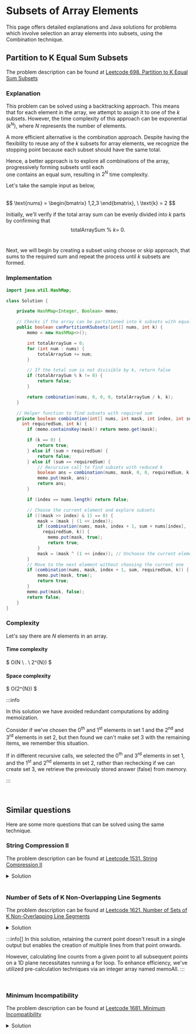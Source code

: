 


#  Subsets of Array Elements

This page offers detailed explanations and Java solutions for problems which involve selection an array elements into subsets, using the Combination technique.


## Partition to K Equal Sum Subsets

The problem description can be found at [Leetcode 698. Partition to K Equal Sum Subsets](https://leetcode.com/problems/partition-to-k-equal-sum-subsets/description/)



### Explanation 

This problem can be solved using a backtracking approach. This means that for each element in the array, we attempt to assign it to one of the $k$ subsets. However, the time complexity of this approach can be exponential \
($k^N$), where $N$ represents the number of elements.

A more efficient alternative is the combination approach. Despite having the flexibility to reuse any of the $k$ subsets for array elements, we recognize the stopping point because each subset should have the same total.

Hence, a better approach is to explore all combinations of the array, progressively forming subsets until each \
one contains an equal sum, resulting in $2^N$ time complexity.


Let's take the sample input as below,

<br />
$$
\text{nums} = \begin{bmatrix}
1,2,3
\end{bmatrix}, \ 
\text{k} = 2
$$
<br />

Initially, we'll verify if the total array sum can be evenly divided into $k$ parts by confirming that 
<br />
$$
\text{totalArraySum} \  \% \ k  = \ 0.
$$
<br />

Next, we will begin by creating a subset using choose or skip approach, that sums to the required sum and repeat the process until $k$ subsets are formed.


### Implementation

<Tabs>
  <TabItem value="Java" label="Java" default>

```java
import java.util.HashMap;

class Solution {

    private HashMap<Integer, Boolean> memo;

    // Checks if the array can be partitioned into k subsets with equal sums
    public boolean canPartitionKSubsets(int[] nums, int k) {
        memo = new HashMap<>();

        int totalArraySum = 0;
        for (int num : nums) {
            totalArraySum += num;
        }

        // If the total sum is not divisible by k, return false
        if (totalArraySum % k != 0) {
            return false;
        }

        return combination(nums, 0, 0, 0, totalArraySum / k, k);
    }

    // Helper function to find subsets with required sum
    private boolean combination(int[] nums, int mask, int index, int sum, 
      int requiredSum, int k) {
        if (memo.containsKey(mask)) return memo.get(mask);

        if (k == 0) {
            return true;
        } else if (sum > requiredSum) {
            return false;
        } else if (sum == requiredSum) {
            // Recursive call to find subsets with reduced k
            boolean ans = combination(nums, mask, 0, 0, requiredSum, k - 1);
            memo.put(mask, ans);
            return ans;
        }

        if (index == nums.length) return false;

        // Choose the current element and explore subsets
        if (((mask >> index) & 1) == 0) {
            mask = (mask | (1 << index));
            if (combination(nums, mask, index + 1, sum + nums[index], 
              requiredSum, k)) {
                memo.put(mask, true);
                return true;
            }
            mask = (mask ^ (1 << index)); // Unchoose the current element
        }
        // Move to the next element without choosing the current one
        if (combination(nums, mask, index + 1, sum, requiredSum, k)) {
            memo.put(mask, true);
            return true;
        }
        memo.put(mask, false);
        return false;
    }
}
```
</TabItem>
</Tabs>


### Complexity 

Let's say there are $N$ elements in an array.

#### Time complexity 
$
O(N \ . \ 2^{N})
$


#### Space complexity
$
O(2^{N})
$
<br />


:::info 

In this solution we have avoided redundant computations by adding memoization. 

Consider if we've chosen the $0$<sup>th</sup> and $1$<sup>st</sup> elements in set $1$ and the $2$<sup>nd</sup> and $3$<sup>rd</sup> elements in set $2$, but then found 
we can't make set $3$ with the remaining items, we remember this situation.

If in different recursive calls, we selected the $0$<sup>th</sup> and $3$<sup>rd</sup> elements in set $1$, and the $1$<sup>st</sup> and $2$<sup>nd</sup> elements in set $2$, rather than rechecking if we can create set $3$, we retrieve the previously stored answer (false) from memory.

:::

<br />

## Similar questions

Here are some more questions that can be solved using the same technique.


### String Compression II

The problem description can be found at [Leetcode 1531. String Compression II](https://leetcode.com/problems/string-compression-ii/description/)


<details>
  <summary>Solution</summary>

<Tabs>
  <TabItem value="Java" label="Java" default>

```java
import java.util.HashMap;

class Solution {
    // Memoization to store calculated results
    private HashMap<String, Integer> memo = new HashMap<>();

    public int getLengthOfOptimalCompression(String s, int k) {
        return combinations(s, 0, '0', 0, k);
    }

    /**
     * Recursive function to find the length of optimal compression.
     */
    private int combinations(String s, int index, char prevChar, 
      int prevCharCount, int k) {
        // Base case: If 'k' is negative, return a high value
        if (k < 0) return Integer.MAX_VALUE / 2;

        // Base case: If reached end of string, return 0
        if (index == s.length()) return 0;

        // Generate unique key for memoization
        String key = index + " " + k + " " + prevChar + " " + prevCharCount;
        if (memo.containsKey(key)) return memo.get(key);

        // Recursive call to find optimal compression length
        int delete = combinations(s, index + 1, prevChar, prevCharCount, k - 1);
        int keep = Integer.MAX_VALUE;

        // Check if current character matches previous character
        if (s.charAt(index) == prevChar) {
            int prevLength = String.valueOf(prevCharCount).length();
            int newLength = String.valueOf(prevCharCount + 1).length();
            int length = (prevCharCount == 1 || prevLength != newLength) ? 1 : 0;
            keep = length + combinations(
                              s, 
                              index + 1, 
                              prevChar, 
                              prevCharCount + 1, 
                              k);
        } else {
            keep = 1 + combinations(s, index + 1, s.charAt(index), 1, k);
        }

        // Calculate the minimum of delete and keep
        int res = Math.min(delete, keep);
        memo.put(key, res);
        return res;
    }
}
```
</TabItem>
</Tabs>
</details>

















<br />

### Number of Sets of K Non-Overlapping Line Segments

The problem description can be found at [Leetcode 1621. Number of Sets of K Non-Overlapping Line Segments](https://leetcode.com/problems/string-compression-ii/description/)


<details>
  <summary>Solution</summary>

<Tabs>
  <TabItem value="Java" label="Java" default>

```java
class Solution {
    private int MOD = (int) 1e9 + 7;
    private int[][] memo;
    private int[][] memoAll;

    // Function to find the number of sets
    public int numberOfSets(int n, int k) {
        memo = new int[n + 1][k + 1];
        memoAll = new int[n + 1][k + 1];

        // Initialize the memoization arrays
        for (int i = 0; i <= n; i++) {
            for (int j = 0; j <= k; j++) {
                memo[i][j] = -1;
                memoAll[i][j] = -1;
            }
        }

        // Call the combinations method to calculate the number of sets
        return combinations(0, n, k);
    }

    // Recursive function to calculate combinations
    private int combinations(int start, int n, int remaining) {
        // If the result for current start and remaining exists in memo, return it
        if (memo[start][remaining] != -1) return memo[start][remaining];
        
        // Base cases
        if (remaining == 0) return 1;
        if (start == n) return 0;

        // Skip the current point 
        int skip = combinations(start + 1, n, remaining);
        
        // Keep current point and start a line from the current point
        // Count calculation is pre calculated 
        int keep = getCombinationAllLines(start + 1, n, remaining - 1);
        int total = modAdd(keep, skip);

        // Memoize the result
        memo[start][remaining] = total;
        return total;
    }

    // Recursive function to calculate combinations for all lines
    private int getCombinationAllLines(int start, int n, int remaining) {
        if (memoAll[start][remaining] != -1) return memoAll[start][remaining];
        if (start == n) return 0;

        int res = modAdd(
          combinations(start, n, remaining), 
          getCombinationAllLines(start + 1, n, remaining)
        );
        memoAll[start][remaining] = res;
        return res;
    }

    // Function to perform modular addition
    private int modAdd(int a, int b) {
        int res = a + b;
        if (res < 0) res += MOD;
        return res % MOD;
    }
}
```
</TabItem>
</Tabs>
</details>

:::info[]
In this solution, retaining the current point doesn't result in a single output but enables the creation of multiple lines from that point onwards.

However, calculating line counts from a given point to all subsequent points on a 1D plane necessitates running a for loop. To enhance efficiency, we've utilized pre-calculation techniques via an integer array named memoAll.
:::







<br />

### Minimum Incompatibility

The problem description can be found at [Leetcode 1681. Minimum Incompatibility](https://leetcode.com/problems/minimum-incompatibility/description/)


<details>
  <summary>Solution</summary>

<Tabs>
  <TabItem value="Java" label="Java" default>

```java
import java.util.*;

class Solution {
    private HashMap<Integer, Integer> memo = new HashMap<>();

    public int minimumIncompatibility(int[] nums, int k) {
        int res = solve(nums, 0, k);
        return res == Integer.MAX_VALUE ? -1 : res;
    }

    // Function to calculate the minimum incompatibility
    private int solve(int[] nums, int mask, int k) {
        if (mask == (1 << nums.length) - 1) return 0;

        if (memo.containsKey(mask)) return memo.get(mask);

        // Remaining indexes after removing visited indexes indicated by the mask
        List<Integer> remainingIndexes = getRemainingIndexes(nums.length, mask);

        // Generate combination from remaining indexes
        List<List<Integer>> comb = combinations(remainingIndexes, 0, 
          nums.length / k, new ArrayList<>());

        int res = Integer.MAX_VALUE;
        for (List<Integer> c : comb) {
            int newMask = mask;

            HashSet<Integer> set = new HashSet<>();

            // Calculating the minimum and maximum values for a specific combination
            boolean duplicate = false;
            int max = Integer.MIN_VALUE;
            int min = Integer.MAX_VALUE;
            for (Integer ci : c) {
                newMask = newMask | (1 << ci);
                max = Math.max(max, nums[ci]);
                min = Math.min(min, nums[ci]);
                if (!set.add(nums[ci])) duplicate = true;
            }

            // Discard the combination if it contains duplicate elements
            if (duplicate) continue;

            // Compute the minimum incompatibility among the 
            // remaining elements indicated by the new mask
            int ans = solve(nums, newMask, k);

            res = ans != Integer.MAX_VALUE ? Math.min(res, max - min + ans) : res;
        }

        // Memoization
        memo.put(mask, res);

        return res;
    }

    // Given a mask indicating visited indexes, 
   // the function returns a list of unvisited indexes
    private List<Integer> getRemainingIndexes(int n, int mask) {
        List<Integer> res = new ArrayList<>();
        for (int i = 0; i < n; i++) {
            if (((mask >> i) & 1) == 1) continue;
            res.add(i);
        }
        return res;
    }

    // Generates combinations of a specified size
    private List<List<Integer>> combinations(List<Integer> numIndexes, int index, 
      int size, List<Integer> list) {
        List<List<Integer>> res = new ArrayList<>();

        // Base condition on size
        if (size == 0) res.add(new ArrayList<>(list));

        // Generate combinations as long as the end of an array has not been reached
        else if (index < numIndexes.size()) {
            // Keep the element at the current index
            list.add(numIndexes.get(index));
            res.addAll(combinations(numIndexes, index + 1, size - 1, list));
            list.remove(list.size() - 1);

            // Skip the element at the current index
            res.addAll(combinations(numIndexes, index + 1, size, list));
        }
        return res;
    }
}
```
</TabItem>
</Tabs>
</details>